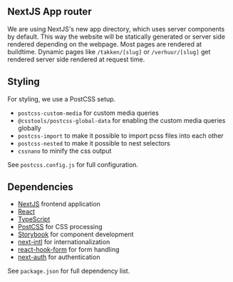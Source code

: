 
<Meta title="1 Setup / 1.2 NextJS" />

<div className="sb-section">
  <h2 className="sb-heading__2" id="nextjs-app-router">NextJS App router</h2>

  We are using NextJS's new app directory, which uses server components by default.
  This way the website will be statically generated or server side rendered depending on the webpage.
  Most pages are rendered at buildtime.
  Dynamic pages like `/takken/[slug]` or `/verhuur/[slug]` get rendered server side rendered at request time.
</div>

<div className="sb-section">
  <h2 className="sb-heading__2" id="styling">Styling</h2>

  For styling, we use a PostCSS setup.

  - `postcss-custom-media` for custom media queries
  - `@csstools/postcss-global-data` for enabling the custom media queries globally
  - `postcss-import` to make it possible to import pcss files into each other
  - `postcss-nested` to make it possible to nest selectors
  - `cssnano` to minify the css output

  See `postcss.config.js` for full configuration.
</div>

<div className="sb-section">
  <h2 className="sb-heading__2" id="versions">Dependencies</h2>

  - [NextJS](https://nextjs.org/) frontend application
  - [React](https://react.dev/)
  - [TypeScript](https://www.typescriptlang.org/)
  - [PostCSS](https://postcss.org/) for CSS processing
  - [Storybook](https://storybook.js.org/) for component development
  - [next-intl](https://next-intl-docs.vercel.app/) for internationalization
  - [react-hook-form](https://react-hook-form.com/) for form handling
  - [next-auth](https://next-auth.js.org/) for authentication

  See `package.json` for full dependency list.
</div>
